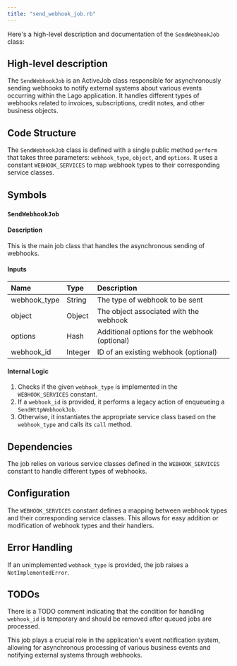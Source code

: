 ```yaml
---
title: "send_webhook_job.rb"
---
```


Here's a high-level description and documentation of the `SendWebhookJob` class:

## High-level description
The `SendWebhookJob` is an ActiveJob class responsible for asynchronously sending webhooks to notify external systems about various events occurring within the Lago application. It handles different types of webhooks related to invoices, subscriptions, credit notes, and other business objects.

## Code Structure
The `SendWebhookJob` class is defined with a single public method `perform` that takes three parameters: `webhook_type`, `object`, and `options`. It uses a constant `WEBHOOK_SERVICES` to map webhook types to their corresponding service classes.

## Symbols

### `SendWebhookJob`
#### Description
This is the main job class that handles the asynchronous sending of webhooks.

#### Inputs
| Name | Type | Description |
|:-----|:-----|:------------|
| webhook_type | String | The type of webhook to be sent |
| object | Object | The object associated with the webhook |
| options | Hash | Additional options for the webhook (optional) |
| webhook_id | Integer | ID of an existing webhook (optional) |

#### Internal Logic
1. Checks if the given `webhook_type` is implemented in the `WEBHOOK_SERVICES` constant.
2. If a `webhook_id` is provided, it performs a legacy action of enqueueing a `SendHttpWebhookJob`.
3. Otherwise, it instantiates the appropriate service class based on the `webhook_type` and calls its `call` method.

## Dependencies
The job relies on various service classes defined in the `WEBHOOK_SERVICES` constant to handle different types of webhooks.

## Configuration
The `WEBHOOK_SERVICES` constant defines a mapping between webhook types and their corresponding service classes. This allows for easy addition or modification of webhook types and their handlers.

## Error Handling
If an unimplemented `webhook_type` is provided, the job raises a `NotImplementedError`.

## TODOs
There is a TODO comment indicating that the condition for handling `webhook_id` is temporary and should be removed after queued jobs are processed.

This job plays a crucial role in the application's event notification system, allowing for asynchronous processing of various business events and notifying external systems through webhooks.